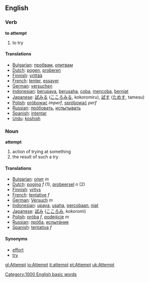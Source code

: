 ==English==

===Verb===
'''to attempt'''

# to try

====Translations====
*[[Bulgarian]]: [[пробвам]], [[опитвам]]
*[[Dutch]]: [[pogen]], [[proberen]]
*[[Finnish]]: [[yrittää]]
*[[French]]: [[tenter]], [[essayer]]
*[[German]]: [[versuchen]]
*[[Indonesian]]: [[upaya|berupaya]], [[usaha|berusaha]], [[coba]], [[coba|mencoba]], [[niat|berniat]]
*[[Japanese]]: [[試みる]] ([[こころみる]], kokoromiru), [[試す]] ([[ためす]], tamesu)
*[[Polish]]: [[próbować]] ''imperf'', [[spróbować]] ''perf''
*[[Russian]]: [[прóбовать]], [[испытывать]]
*[[Spanish]]: [[intentar]]
*[[Urdu]]: [[koshish]]

===Noun===
'''attempt'''

# action of trying at something
# the result of such a try

====Translations====
*[[Bulgarian]]: [[опит]] ''m''
*[[Dutch]]: [[poging]] ''f'' (1), [[probeersel]] ''n'' (2)
*[[Finnish]]: [[yritys]]
*[[French]]: [[tentative]] ''f''
*[[German]]: [[Versuch]] ''m''
*[[Indonesian]]: [[upaya]], [[usaha]], [[coba|percobaan]], [[niat]]
*[[Japanese]]: [[試み]] ([[こころみ]], kokoromi)
*[[Polish]]: [[próba]] ''f'', [[podejście]] ''m''
*[[Russian]]: [[прóба]], [[испытáние]]
*[[Spanish]]: [[tentativa]] ''f''

====Synonyms====
*[[effort]]
*[[try]]

[[Category:1000 English basic words]]

[[gl:Attempt]]
[[io:Attempt]]
[[it:attempt]]
[[pt:Attempt]]
[[uk:Attempt]]